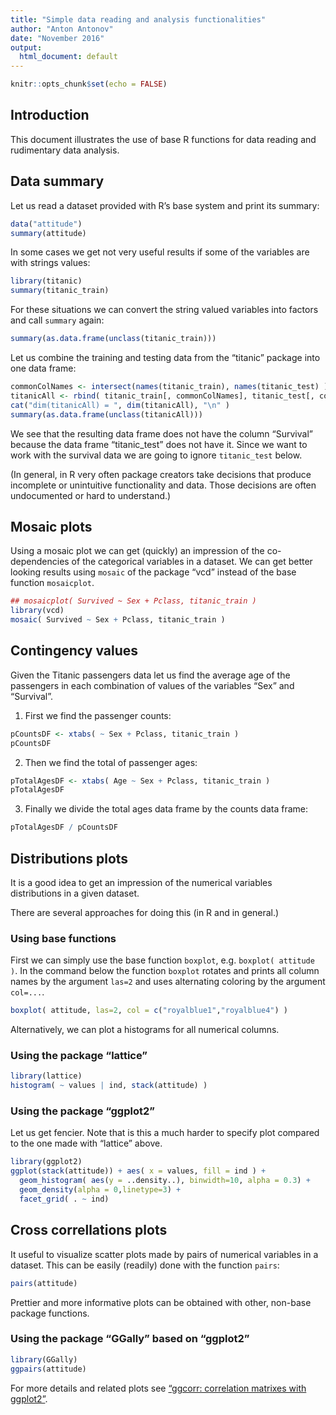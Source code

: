 ```yaml
---
title: "Simple data reading and analysis functionalities"
author: "Anton Antonov"
date: "November 2016"
output:
  html_document: default
---
```


```r
knitr::opts_chunk$set(echo = FALSE)
```

## Introduction

This document illustrates the use of base R functions for data reading and rudimentary data analysis.

## Data summary

Let us read a dataset provided with R's base system and print its summary:

```r
data("attitude")
summary(attitude)
```

In some cases we get not very useful results if some of the variables are with strings values:
```r
library(titanic)
summary(titanic_train)
```

For these situations we can convert the string valued variables into factors and call `summary` again:

```r
summary(as.data.frame(unclass(titanic_train)))
```

Let us combine the training and testing data from the "titanic" package into one data frame:
```r
commonColNames <- intersect(names(titanic_train), names(titanic_test) )
titanicAll <- rbind( titanic_train[, commonColNames], titanic_test[, commonColNames])
cat("dim(titanicAll) = ", dim(titanicAll), "\n" )
summary(as.data.frame(unclass(titanicAll)))
```

We see that the resulting data frame does not have the column "Survival" because the data frame "titanic_test" does not have it.
Since we want to work with the survival data we are going to ignore `titanic_test` below. 

(In general, in R very often package creators take decisions that produce incomplete or unintuitive functionality and data. Those decisions are often undocumented or hard to understand.)

## Mosaic plots

Using a mosaic plot we can get (quickly) an impression of the co-dependencies of the categorical variables in a dataset.
We can get better looking results using `mosaic` of the package "vcd" instead of the base function `mosaicplot`.

```r
## mosaicplot( Survived ~ Sex + Pclass, titanic_train )
library(vcd)
mosaic( Survived ~ Sex + Pclass, titanic_train )
```

## Contingency values

Given the Titanic passengers data let us find the average age of the passengers in each combination of values of the variables "Sex" and "Survival".

1. First we find the passenger counts:

```r
pCountsDF <- xtabs( ~ Sex + Pclass, titanic_train )
pCountsDF
```

2. Then we find the total of passenger ages:

```r
pTotalAgesDF <- xtabs( Age ~ Sex + Pclass, titanic_train )
pTotalAgesDF
```

3. Finally we divide the total ages data frame by the counts data frame:

```r
pTotalAgesDF / pCountsDF
```

## Distributions plots

It is a good idea to get an impression of the numerical variables distributions in a given dataset.

There are several approaches for doing this (in R and in general.)

### Using base functions

First we can simply use the base function `boxplot`, e.g. `boxplot( attitude )`.
In the command below the function `boxplot` rotates and prints all column names by the argument `las=2` and uses alternating coloring by the argument `col=...`.

```r
boxplot( attitude, las=2, col = c("royalblue1","royalblue4") )
```

Alternatively, we can plot a histograms for all numerical columns.

### Using the package "lattice"

```r
library(lattice)
histogram( ~ values | ind, stack(attitude) )
```

### Using the package "ggplot2"

Let us get fencier. Note that is this a much harder to specify plot compared to the one made with "lattice" above.

```r
library(ggplot2)
ggplot(stack(attitude)) + aes( x = values, fill = ind ) + 
  geom_histogram( aes(y = ..density..), binwidth=10, alpha = 0.3) + 
  geom_density(alpha = 0,linetype=3) + 
  facet_grid( . ~ ind)
```


## Cross correllations plots

It useful to visualize scatter plots made by pairs of numerical variables in a dataset. 
This can be easily (readily) done with the function `pairs`:

```r
pairs(attitude)
```

Prettier and more informative plots can be obtained with other, non-base package functions.

### Using the package "GGally" based on "ggplot2"

```r
library(GGally)
ggpairs(attitude)
```

For more details and related plots see ["ggcorr: correlation matrixes with ggplot2"](https://briatte.github.io/ggcorr/).
